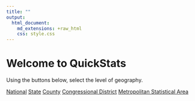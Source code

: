 ```yaml
---
title: ""
output: 
  html_document:
    md_extensions: +raw_html
    css: style.css
---
```




<div class="jumbotron">
  <h1>Welcome to QuickStats</h1>
  <p>Using the buttons below, select the level of geography.</p>
</div>

<div class="container">
  <a href="national_data.html" type="button" class="btn btn-default btn-block">National</a>
  <a href="state_data.html" type="button" class="btn btn-default btn-block">State</a>
  <a href="state_data.html" type="button" class="btn btn-default btn-block">County</a>
  <a href="state_data.html" type="button" class="btn btn-default btn-block">Congressional District</a>
  <a href="state_data.html" type="button" class="btn btn-default btn-block">Metropolitan Statistical Area</a>
</div>


